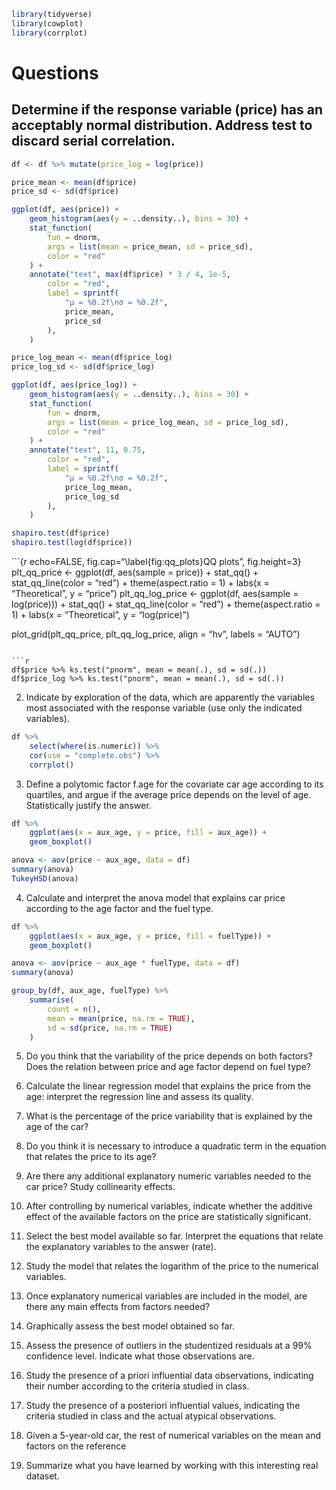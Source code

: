 ```r
library(tidyverse)
library(cowplot)
library(corrplot)
```

# Questions

## Determine if the response variable (price) has an acceptably normal distribution. Address test to discard serial correlation.

```r

df <- df %>% mutate(price_log = log(price))

price_mean <- mean(df$price)
price_sd <- sd(df$price)

ggplot(df, aes(price)) +
    geom_histogram(aes(y = ..density..), bins = 30) +
    stat_function(
        fun = dnorm,
        args = list(mean = price_mean, sd = price_sd),
        color = "red"
    ) +
    annotate("text", max(df$price) * 3 / 4, 1e-5,
        color = "red",
        label = sprintf(
            "μ = %0.2f\nσ = %0.2f",
            price_mean,
            price_sd
        ),
    )
```

```r

price_log_mean <- mean(df$price_log)
price_log_sd <- sd(df$price_log)

ggplot(df, aes(price_log)) +
    geom_histogram(aes(y = ..density..), bins = 30) +
    stat_function(
        fun = dnorm,
        args = list(mean = price_log_mean, sd = price_log_sd),
        color = "red"
    ) +
    annotate("text", 11, 0.75,
        color = "red",
        label = sprintf(
            "μ = %0.2f\nσ = %0.2f",
            price_log_mean,
            price_log_sd
        ),
    )
```

```r
shapiro.test(df$price)
shapiro.test(log(df$price))
```

```{r echo=FALSE, fig.cap="\\label{fig:qq_plots}QQ plots", fig.height=3}
plt_qq_price <- ggplot(df, aes(sample = price)) +
    stat_qq() +
    stat_qq_line(color = "red") +
    theme(aspect.ratio = 1) +
    labs(x = "Theoretical", y = "price")
plt_qq_log_price <- ggplot(df, aes(sample = log(price))) +
    stat_qq() +
    stat_qq_line(color = "red") +
    theme(aspect.ratio = 1) +
    labs(x = "Theoretical", y = "log(price)")

plot_grid(plt_qq_price, plt_qq_log_price, align = "hv", labels = "AUTO")
```

```r
df$price %>% ks.test("pnorm", mean = mean(.), sd = sd(.))
df$price_log %>% ks.test("pnorm", mean = mean(.), sd = sd(.))
```

2. Indicate by exploration of the data, which are apparently the variables most
   associated with the response variable (use only the indicated variables). 

```r
df %>%
    select(where(is.numeric)) %>%
    cor(use = "complete.obs") %>%
    corrplot()
```

3. Define a polytomic factor f.age for the covariate car age according to its
   quartiles, and argue if the average price depends on the level of age.
   Statistically justify the answer. 

```r
df %>%
    ggplot(aes(x = aux_age, y = price, fill = aux_age)) +
    geom_boxplot()

anova <- aov(price ~ aux_age, data = df)
summary(anova)
TukeyHSD(anova)
```


4. Calculate and interpret the anova model that explains car price according to
   the age factor and the fuel type. 

```r
df %>%
    ggplot(aes(x = aux_age, y = price, fill = fuelType)) +
    geom_boxplot()

anova <- aov(price ~ aux_age * fuelType, data = df)
summary(anova)

group_by(df, aux_age, fuelType) %>%
    summarise(
        count = n(),
        mean = mean(price, na.rm = TRUE),
        sd = sd(price, na.rm = TRUE)
    )
```

5. Do you think that the variability of the price depends on both factors? Does
   the relation between price and age factor depend on fuel type? 

6. Calculate the linear regression model that explains the price from the age:
   interpret the regression line and assess its quality.

7. What is the percentage of the price variability that is explained by the age
   of the car?

8. Do you think it is necessary to introduce a quadratic term in the equation
   that relates the price to its age? 

9. Are there any additional explanatory numeric variables needed to the car
   price? Study collinearity effects. 

10. After controlling by numerical variables, indicate whether the additive
    effect of the available factors on the price are statistically significant. 

11. Select the best model available so far. Interpret the equations that relate
    the explanatory variables to the answer (rate). 

12. Study the model that relates the logarithm of the price to the numerical
    variables. 

13. Once explanatory numerical variables are included in the model, are there
    any main effects from factors needed? 

14. Graphically assess the best model obtained so far. 

15. Assess the presence of outliers in the studentized residuals at a 99%
    confidence level. Indicate what those observations are. 

16. Study the presence of a priori influential data observations, indicating
    their number according to the criteria studied in class. 

17. Study the presence of a posteriori influential values, indicating the
    criteria studied in class and the actual atypical observations. 

18. Given a 5-year-old car, the rest of numerical variables on the mean and
    factors on the reference

19. Summarize what you have learned by working with this interesting real
    dataset.
